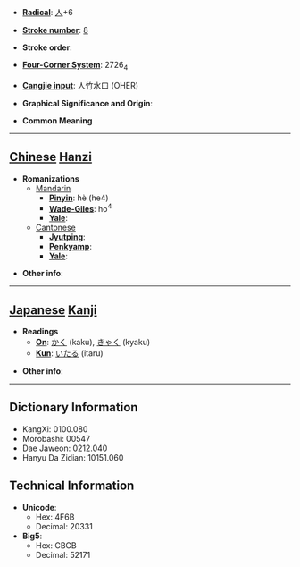 * '''[[Wiktionary:Chinese radical index| Radical]]''': [[Wiktionary:Chinese radical index 人|人]]+6

* '''[[Wiktionary:Chinese total strokes index|Stroke number]]''': [[Wiktionary:Chinese total strokes index 8|8]]

* '''Stroke order''': 

* '''[[Wiktionary:Chinese four corner index|Four-Corner System]]''': 2726<sub>4</sub>

* '''[[Wiktionary:Chinese Cangjie index|Cangjie input]]''': 人竹水口 (OHER)

* '''Graphical Significance and Origin''': 

* '''Common Meaning'''

----

== [[Chinese]] [[Hanzi]] ==

* '''Romanizations'''
** [[Mandarin]]
*** '''[[Pinyin]]''': hè (he4)
*** '''[[Wade-Giles]]''': ho<sup>4</sup>
*** '''[[Yale]]''': 
**[[Cantonese]]
***'''[[Jyutping]]''':
***'''[[Penkyamp]]''': 
***'''[[Yale]]''': 

* '''Other info''': 

----

== [[Japanese]] [[Kanji]] ==

* '''Readings'''
** '''[[On]]''': [[かく]] (kaku), [[きゃく]] (kyaku)
** '''[[Kun]]''': [[いたる]] (itaru)

* '''Other info''':  

----

== Dictionary Information ==

* KangXi: 0100.080
* Morobashi: 00547
* Dae Jaweon: 0212.040
* Hanyu Da Zidian: 10151.060

== Technical Information ==

* '''Unicode''':
** Hex: 4F6B
** Decimal: 20331
* '''Big5''':
** Hex: CBCB
** Decimal: 52171